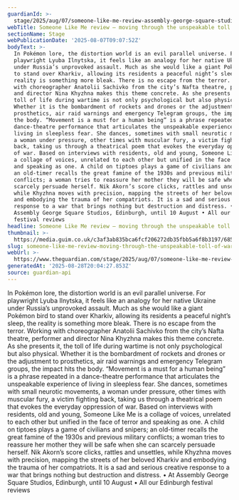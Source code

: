 ```yaml
---
guardianId: >-
  stage/2025/aug/07/someone-like-me-review-assembly-george-square-studios-edinburgh
webTitle: Someone Like Me review – moving through the unspeakable toll of war in Ukraine
sectionName: Stage
webPublicationDate: '2025-08-07T09:07:52Z'
bodyText: >-
  In Pokémon lore, the distortion world is an evil parallel universe. For
  playwright Lyuba Ilnytska, it feels like an analogy for her native Ukraine
  under Russia’s unprovoked assault. Much as she would like a giant Pokémon bird
  to stand over Kharkiv, allowing its residents a peaceful night’s sleep, the
  reality is something more bleak. There is no escape from the terror. Working
  with choreographer Anatolii Sachivko from the city’s Nafta theatre, performer
  and director Nina Khyzhna makes this theme concrete. As she presents it, the
  toll of life during wartime is not only psychological but also physical.
  Whether it is the bombardment of rockets and drones or the adjustment to
  prosthetics, air raid warnings and emergency Telegram groups, the impact hits
  the body. “Movement is a must for a human being” is a phrase repeated in a
  dance-theatre performance that articulates the unspeakable experience of
  living in sleepless fear. She dances, sometimes with small neurotic movements,
  a woman under pressure, other times with muscular fury, a victim fighting
  back, taking us through a theatrical poem that evokes the everyday oppression
  of war. Based on interviews with residents, old and young, Someone Like Me is
  a collage of voices, unrelated to each other but unified in the face of terror
  and speaking as one. A child on tiptoes plays a game of civilians and snipers;
  an old-timer recalls the great famine of the 1930s and previous military
  conflicts; a woman tries to reassure her mother they will be safe when she can
  scarcely persuade herself. Nik Akorn’s score clicks, rattles and unsettles,
  while Khyzhna moves with precision, mapping the streets of her beloved Kharkiv
  and embodying the trauma of her compatriots. It is a sad and serious creative
  response to a war that brings nothing but destruction and distress. • At
  Assembly George Square Studios, Edinburgh, until 10 August • All our Edinburgh
  festival reviews
headline: Someone Like Me review – moving through the unspeakable toll of war in Ukraine
thumbnail: >-
  https://media.guim.co.uk/c3af3ab835bca6fcf206272db35fbb5a6f8b3197/685_115_4401_3521/500.jpg
slug: someone-like-me-review-moving-through-the-unspeakable-toll-of-war-in-ukraine
webUrl: >-
  https://www.theguardian.com/stage/2025/aug/07/someone-like-me-review-assembly-george-square-studios-edinburgh
generatedAt: '2025-08-28T20:04:27.853Z'
source: guardian-api
---
```

In Pokémon lore, the distortion world is an evil parallel universe. For playwright Lyuba Ilnytska, it feels like an analogy for her native Ukraine under Russia’s unprovoked assault. Much as she would like a giant Pokémon bird to stand over Kharkiv, allowing its residents a peaceful night’s sleep, the reality is something more bleak. There is no escape from the terror. Working with choreographer Anatolii Sachivko from the city’s Nafta theatre, performer and director Nina Khyzhna makes this theme concrete. As she presents it, the toll of life during wartime is not only psychological but also physical. Whether it is the bombardment of rockets and drones or the adjustment to prosthetics, air raid warnings and emergency Telegram groups, the impact hits the body. “Movement is a must for a human being” is a phrase repeated in a dance-theatre performance that articulates the unspeakable experience of living in sleepless fear. She dances, sometimes with small neurotic movements, a woman under pressure, other times with muscular fury, a victim fighting back, taking us through a theatrical poem that evokes the everyday oppression of war. Based on interviews with residents, old and young, Someone Like Me is a collage of voices, unrelated to each other but unified in the face of terror and speaking as one. A child on tiptoes plays a game of civilians and snipers; an old-timer recalls the great famine of the 1930s and previous military conflicts; a woman tries to reassure her mother they will be safe when she can scarcely persuade herself. Nik Akorn’s score clicks, rattles and unsettles, while Khyzhna moves with precision, mapping the streets of her beloved Kharkiv and embodying the trauma of her compatriots. It is a sad and serious creative response to a war that brings nothing but destruction and distress. • At Assembly George Square Studios, Edinburgh, until 10 August • All our Edinburgh festival reviews
